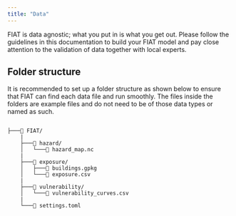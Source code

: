 ```yaml
---
title: "Data"
---
```


FIAT is data agnostic; what you put in is what you get out. Please follow the guidelines in this documentation to build your FIAT model and pay close attention to the validation of data together with local experts.

## Folder structure
It is recommended to set up a folder structure as shown below to ensure that FIAT can find each data file and run smoothly. The files inside the folders are example files and do not need to be of those data types or named as such.

```

├───📁 FIAT/
    |
    ├───📁 hazard/
    │   └───📄 hazard_map.nc
    |
    ├───📁 exposure/
    │   ├───📄 buildings.gpkg
    │   └───📄 exposure.csv
    |
    ├───📁 vulnerability/
    │   └───📄 vulnerability_curves.csv
    |
    └───📄 settings.toml

```
